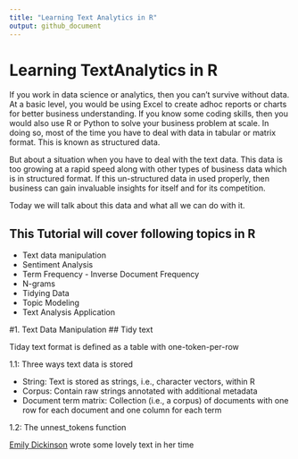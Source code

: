 ```yaml
---
title: "Learning Text Analytics in R"
output: github_document
---
```



# Learning TextAnalytics in R

If you work in data science or analytics, then you can't survive without data. At a basic level, you would be using Excel to create adhoc reports or charts for better business understanding. If you know some coding skills, then you would  also use R or Python to solve your business problem at scale. In doing so, most of the time you have to deal with data in tabular or matrix format. This is known as structured data.

But about a situation when you have to deal with the text data. This data is too growing at a rapid speed along with other types of business data which is in structured format. If this un-structured data in used properly, then business can gain invaluable insights for itself and for its competition.  

Today we will talk about this data and what all we can do with it. 

## This Tutorial will cover following topics in R 


- Text data manipulation
- Sentiment Analysis
- Term Frequency - Inverse Document Frequency
- N-grams
- Tidying Data
- Topic Modeling
- Text Analysis Application


#1. Text Data Manipulation
## Tidy text 

Tiday text format is defined as a table with one-token-per-row

1.1:  Three ways text data is stored 

- String: Text is stored as strings, i.e., character vectors, within R
- Corpus: Contain raw strings annotated with additional metadata 
- Document term matrix: Collection (i.e., a corpus) of documents with one row for each document and one column for each term

1.2: The unnest_tokens function

[Emily Dickinson](https://en.wikipedia.org/wiki/Emily_Dickinson) wrote some lovely text in her time







